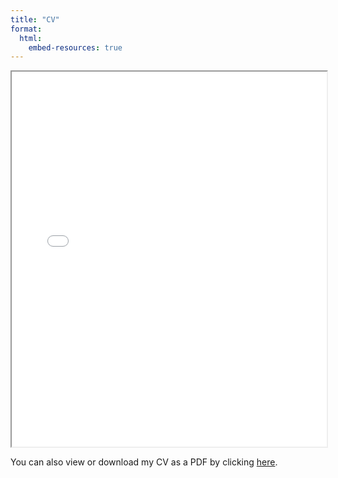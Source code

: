 ```yaml
---
title: "CV"
format:
  html:
    embed-resources: true  
---
```


<iframe src="Weissman_CV_March2025.pdf" width="100%" height="600px">

This browser does not support PDFs. Please download the PDF to view it: <a href="cv.pdf">Download PDF</a>.

</iframe>

You can also view or download my CV as a PDF by clicking [here](Weissman_CV_March2025.pdf).
